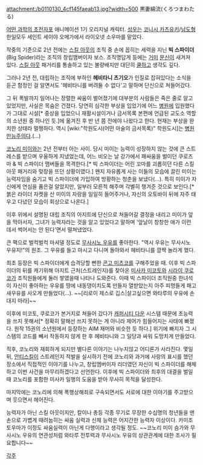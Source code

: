 attachment:/b0110130_4cf145faeab13.jpg?width=500
黒妻綿流(くろつまわたる)

[[어떤 과학의 초전자포]] 애니메이션 1기 오리지널 캐릭터. [[성우]]는 [[코니시 카츠유키]]/[[남도형]] 한일모두 세인트 세이야 오메가에서 라이오넷 소우마를 맡았다.

작중의 기준으로 2년 전에는 [[스킬 아웃]]의 조직 중 손에 꼽히는 세력을 지닌 '''빅 스파이더'''(Big Spider)라는 조직의 창립맴버이자 보스. 조직명답게 등에는 [[거미]] [[문신]]이 새겨져 있다. [[스킬 아웃]] 패거리를 통솔하고 있는 불량배지만 대단히 [[쿨]]하고 생각도 깊다.

그러나 2년 전, 대립하는 조직에 부하인 '''헤비타니 츠기오'''가 인질로 잡혀있다는 소식을 듣곤 함정인 걸 알면서도 '헤비타니를 버려둘 수 없다'고 말하며 단신으로 쳐들어갔다.

그 뒤 폭발까지 일어나는 장렬한 싸움이 벌어졌기에 대부분의 사람들은 죽은 줄로 알고 있었지만, 사실은 목숨은 건졌다. 당연히 심각한 부상을 입었기에 어느 [[병원]]에 입원했다가 그대로 시설[* 중상을 입었으니 재활시설이거나 금서목록 본편에 언급된 교도소 역할의 소년원 중 하나인 듯.]에 옮겨진 후 반 년 쯤 전에야 나왔다고 한다. 현재는 부상을 완치한 상태라 멀쩡하다. 역시 [wiki:"학원도시(어떤 마술의 금서목록)" 학원도시]는 [[병원만능주의]]다.(…)

[[코노리 미이]]와는 2년 전부터 아는 사이. 당시 미이는 능력이 성장하지 않는 것에 큰 스트레스를 받으며 우울하게 지냈었는데, 어느 비오는 날 강가에서 패싸움을 벌이던 쿠로즈마 & 빅 스파이더 맴버들을 목격한다.[* 빅 스파이더는 어린 꼬마를 괴롭히던 다른 스킬 아웃 패거리와 맞장을 뜨던 상황이였다.] 왠지 자유롭게 사는 이들의 모습에 끌린 미이는 능력자임을 숨기고 빅 스파이더에 가입하여 방황하는 청춘을 보냈다(…). 특히 미이가 자신에게 연심을 품은걸 알았지만, 일부러 모른척 해주며 각별히 챙겨준 것으로 보인다.[* 붉은 라이더 자켓을 산 미이의 자랑을 일일히 들어주거나, 자신의 오토바이 뒤에 자주 태우고 다녔던 모습이 회상으로 나온다.]

이후 위에서 설명된 대립 조직의 아지트에 단신으로 쳐들어갈 결정을 내리고 미이가 앞을 막아서자, 그녀가 능력자라는 것을 알고 있었다고 말하며 '앞날이 창창한 애가 이런 데서 썩어서는 안 된다'면서 떨쳐냈었다.

큰 팩으로 벌컥벌컥 마셔댈 정도로 [[무사시노 우유]]를 좋아한다. "역시 우유는 무사시노 우유지!"의 원조. 그 우유를 들고 마시고 다니며 돌아와서 헤비타니를 깜짝 놀라게 했다.

최초 등장은 빅 스파이더에게 습격당할 뻔한 [[콘고 미츠코]]를 구해주었을 때. 이후 빅 스파이더의 뒤를 캐기위해 아지트 근처(스트레인지)를 찾아온 [[미사카 미코토]]와 [[시라이 쿠로코]]가 조직원들에게 둘러 쌓였을때 나타나 도와준다. 이때 빅 스파이더 조직원중 한녀석이 자신이 좋아하는 우유를 땅에 내동댕이치도록 만들자 열받았는지 아주 피멍들게 패고 새우유를 사오게 만들었다(...). ~~[리로이 제스로 깁스|살고싶으면 와타루의 우유에 손대지 마라]~~

이후에 미코토, 쿠로코가 본거지로 쳐들어 갔다가 [[캐퍼시티 다운]] 시스템 때문에 초능력을 쓰지 못해서[* 정확히 말해선 쓰지 못하는 게 아니라 제어가 힘들어지는 사태에 빠졌다. 원작 15권의 소년원에서 등장하는 AIM 재머와 비슷한 듯 하다.] 위기에 빠지자 그 시스템의 코드를 빼서 작동하지 않게 한 후 헤비타니와 그 일당과 싸워 도망치게 만들었다.

직후, 코노리와 재회하게 되지만 별다른 이야기는 나누지않고 어디론가 사라진다. 몇일 뒤, [[안티스킬]]이 스트레인지 적발을 실시하기 전에 코노리와 과거에 사랑의 표시를 했던 장소에서 직접적인 이야기를 나누고, 창립멤버이자 리더였던 자신이 빅 스파이더를 해체하고 이번 사건을 마무리하겠다고 선언한다. 이후에 빅 스파이더와 최후의 대결을 벌일때 코노리를 포함한 미사카 일행의 도움을 받아 무사히 목적을 달성한다.

마지막에는 코노리에 의해 폭행상해죄로 구속되면서도 서로에 대한 이야기를 주고받으며 웃으면서 헤어진다. 

능력자가 아닌 스킬 아웃이지만, 칼이나 총등 각종 무기로 무장한 수십명의 청년들을 맨손으로 가볍게 때려눕히는 싸움 실력과 신체 능력은 어지간한 능력자 이상이다. 카미조 토우마가 이정도 싸움실력이 아닌게 다행이라고 생각될 정도. ~~코노리 미이 슴가와 무사시노 우유의 연관성처럼 와타루 전투력과 무사시노 우유의 상관관계에 대한 조사가 필요합니다~~

[[각주]]
